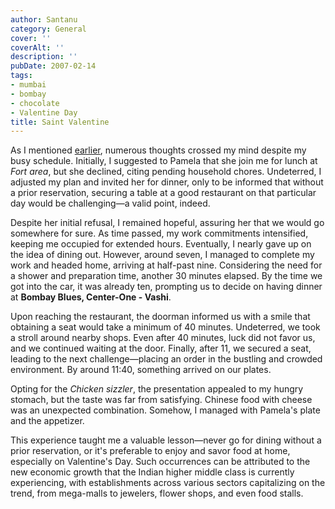 ```yaml
---
author: Santanu
category: General
cover: ''
coverAlt: ''
description: ''
pubDate: 2007-02-14
tags:
- mumbai
- bombay
- chocolate
- Valentine Day
title: Saint Valentine
---
```


As I mentioned [earlier](/blog/2007-02-14-saint-valentine/), numerous thoughts crossed my mind despite my busy schedule. Initially, I suggested to Pamela that she join me for lunch at *Fort area*, but she declined, citing pending household chores. Undeterred, I adjusted my plan and invited her for dinner, only to be informed that without a prior reservation, securing a table at a good restaurant on that particular day would be challenging—a valid point, indeed.

Despite her initial refusal, I remained hopeful, assuring her that we would go somewhere for sure. As time passed, my work commitments intensified, keeping me occupied for extended hours. Eventually, I nearly gave up on the idea of dining out. However, around seven, I managed to complete my work and headed home, arriving at half-past nine. Considering the need for a shower and preparation time, another 30 minutes elapsed. By the time we got into the car, it was already ten, prompting us to decide on having dinner at **Bombay Blues, Center-One - Vashi**.

Upon reaching the restaurant, the doorman informed us with a smile that obtaining a seat would take a minimum of 40 minutes. Undeterred, we took a stroll around nearby shops. Even after 40 minutes, luck did not favor us, and we continued waiting at the door. Finally, after 11, we secured a seat, leading to the next challenge—placing an order in the bustling and crowded environment. By around 11:40, something arrived on our plates.

Opting for the *Chicken sizzler*, the presentation appealed to my hungry stomach, but the taste was far from satisfying. Chinese food with cheese was an unexpected combination. Somehow, I managed with Pamela's plate and the appetizer.

This experience taught me a valuable lesson—never go for dining without a prior reservation, or it's preferable to enjoy and savor food at home, especially on Valentine's Day. Such occurrences can be attributed to the new economic growth that the Indian higher middle class is currently experiencing, with establishments across various sectors capitalizing on the trend, from mega-malls to jewelers, flower shops, and even food stalls.